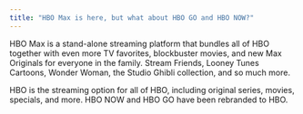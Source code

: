 ```yaml
---
title: "HBO Max is here, but what about HBO GO and HBO NOW?"
---
```


HBO Max is a stand-alone streaming platform that bundles all of HBO together with even more TV favorites, blockbuster movies, and new Max Originals for everyone in the family. Stream Friends, Looney Tunes Cartoons, Wonder Woman, the Studio Ghibli collection, and so much more.

HBO is the streaming option for all of HBO, including original series, movies, specials, and more. HBO NOW and HBO GO have been rebranded to HBO.
